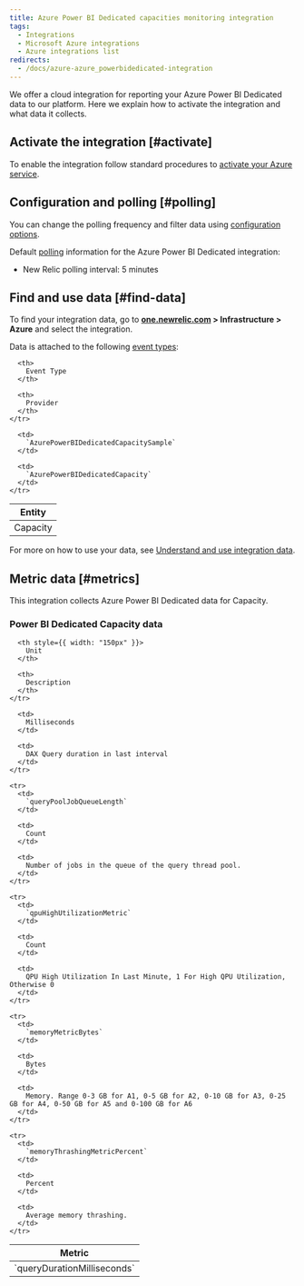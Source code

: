 ```yaml
---
title: Azure Power BI Dedicated capacities monitoring integration
tags:
  - Integrations
  - Microsoft Azure integrations
  - Azure integrations list
redirects:
  - /docs/azure-azure_powerbidedicated-integration
---
```


We offer a cloud integration for reporting your Azure Power BI Dedicated data to our platform. Here we explain how to activate the integration and what data it collects.

## Activate the integration [#activate]

To enable the integration follow standard procedures to [activate your Azure service](/docs/infrastructure/microsoft-azure-integrations/getting-started/activate-azure-integrations).

## Configuration and polling [#polling]

You can change the polling frequency and filter data using [configuration options](/docs/integrations/new-relic-integrations/getting-started/configure-polling-frequency-data-collection-cloud-integrations).

Default [polling](/docs/infrastructure/microsoft-azure-integrations/getting-started/azure-integration-polling) information for the Azure Power BI Dedicated integration:

* New Relic polling interval: 5 minutes

## Find and use data [#find-data]

To find your integration data, go to **[one.newrelic.com](https://one.newrelic.com/ "Link opens in a new window.") > Infrastructure > Azure** and select the integration.

Data is attached to the following [event types](/docs/insights/use-insights-ui/getting-started/introduction-new-relic-insights#event-type):

<table>
  <thead>
    <tr>
      <th>
        Entity
      </th>

      <th>
        Event Type
      </th>

      <th>
        Provider
      </th>
    </tr>
  </thead>

  <tbody>
    <tr>
      <td>
        Capacity
      </td>

      <td>
        `AzurePowerBIDedicatedCapacitySample`
      </td>

      <td>
        `AzurePowerBIDedicatedCapacity`
      </td>
    </tr>
  </tbody>
</table>

For more on how to use your data, see [Understand and use integration data](/docs/infrastructure/integrations/find-use-infrastructure-integration-data).

## Metric data [#metrics]

This integration collects Azure Power BI Dedicated data for Capacity.

### Power BI Dedicated Capacity data

<table>
  <thead>
    <tr>
      <th style={{ width: "275px" }}>
        Metric
      </th>

      <th style={{ width: "150px" }}>
        Unit
      </th>

      <th>
        Description
      </th>
    </tr>
  </thead>

  <tbody>
    <tr>
      <td>
        `queryDurationMilliseconds`
      </td>

      <td>
        Milliseconds
      </td>

      <td>
        DAX Query duration in last interval
      </td>
    </tr>

    <tr>
      <td>
        `queryPoolJobQueueLength`
      </td>

      <td>
        Count
      </td>

      <td>
        Number of jobs in the queue of the query thread pool.
      </td>
    </tr>

    <tr>
      <td>
        `qpuHighUtilizationMetric`
      </td>

      <td>
        Count
      </td>

      <td>
        QPU High Utilization In Last Minute, 1 For High QPU Utilization, Otherwise 0
      </td>
    </tr>

    <tr>
      <td>
        `memoryMetricBytes`
      </td>

      <td>
        Bytes
      </td>

      <td>
        Memory. Range 0-3 GB for A1, 0-5 GB for A2, 0-10 GB for A3, 0-25 GB for A4, 0-50 GB for A5 and 0-100 GB for A6
      </td>
    </tr>

    <tr>
      <td>
        `memoryThrashingMetricPercent`
      </td>

      <td>
        Percent
      </td>

      <td>
        Average memory thrashing.
      </td>
    </tr>
  </tbody>
</table>
